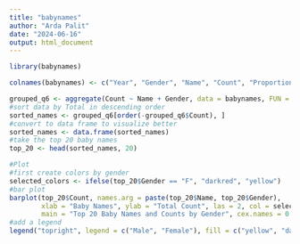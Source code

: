 ```yaml
---
title: "babynames"
author: "Arda Palit"
date: "2024-06-16"
output: html_document
---
```


```r
library(babynames)
```

```r
colnames(babynames) <- c("Year", "Gender", "Name", "Count", "Proportion")
```

```r
grouped_q6 <- aggregate(Count ~ Name + Gender, data = babynames, FUN = sum)
#sort data by Total in descending order
sorted_names <- grouped_q6[order(-grouped_q6$Count), ]
#convert to data frame to visualize better
sorted_names <- data.frame(sorted_names)
#take the top 20 baby names
top_20 <- head(sorted_names, 20)

#Plot
#first create colors by gender
selected_colors <- ifelse(top_20$Gender == "F", "darkred", "yellow")
#bar plot
barplot(top_20$Count, names.arg = paste(top_20$Name, top_20$Gender),
        xlab = "Baby Names", ylab = "Total Count", las = 2, col = selected_colors,
        main = "Top 20 Baby Names and Counts by Gender", cex.names = 0.7)
#add a legend
legend("topright", legend = c("Male", "Female"), fill = c("yellow", "darkred"), title = "Gender")
```


